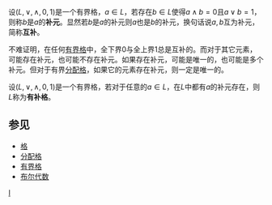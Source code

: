 {{unreferenced|time=2019-10-06T00:43:43+00:00}}
设<math>(L, \vee, \wedge, 0, 1)</math>是一个有界格，<math>a \in L</math>，若存在<math>b \in L</math>使得<math>a \wedge b = 0</math>且<math>a \vee b = 1</math>，则称<math>b</math>是<math>a</math>的'''补元'''。显然若<math>b</math>是<math>a</math>的补元则<math>a</math>也是<math>b</math>的补元，换句话说<math>a, b</math>互为补元，简称'''互补'''。

不难证明，在任何[[有界格|有界格]]中，全下界0与全上界1总是互补的。而对于其它元素，可能存在补元，也可能不存在补元。如果存在补元，可能是唯一的，也可能是多个补元。但对于有界[[分配格|分配格]]，如果它的元素存在补元，则一定是唯一的。

设<math>(L, \vee, \wedge, 0, 1)</math>是一个有界格，若对于任意的<math>a \in L</math>，在<math>L</math>中都有<math>a</math>的补元存在，则<math>L</math>称为'''有补格'''。

== 参见 ==

* [[格_(数学)|格]]
* [[分配格|分配格]]
* [[有界格|有界格]]
* [[布尔代数|布尔代数]]

[[Category:格理论|I]]